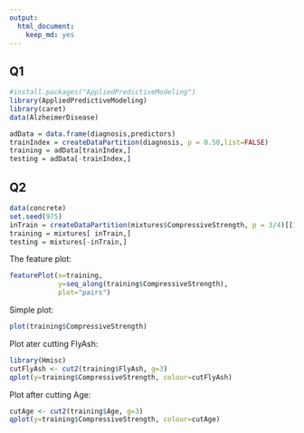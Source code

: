 ```yaml
---
output:
  html_document:
    keep_md: yes
---
```


## Q1

```r
#install.packages("AppliedPredictiveModeling")
library(AppliedPredictiveModeling)
library(caret)
data(AlzheimerDisease)

adData = data.frame(diagnosis,predictors)
trainIndex = createDataPartition(diagnosis, p = 0.50,list=FALSE)
training = adData[trainIndex,]
testing = adData[-trainIndex,]
```

## Q2
```r
data(concrete)
set.seed(975)
inTrain = createDataPartition(mixtures$CompressiveStrength, p = 3/4)[[1]]
training = mixtures[ inTrain,]
testing = mixtures[-inTrain,]
```

The feature plot:
```r
featurePlot(x=training,
            y=seq_along(training$CompressiveStrength),
            plot="pairs")
```

Simple plot:
```r
plot(training$CompressiveStrength)
```

Plot ater cutting FlyAsh:
```r
library(Hmisc)
cutFlyAsh <- cut2(training$FlyAsh, g=3)
qplot(y=training$CompressiveStrength, colour=cutFlyAsh)
```

Plot after cutting Age:
```r
cutAge <- cut2(training$Age, g=3)
qplot(y=training$CompressiveStrength, colour=cutAge)

```